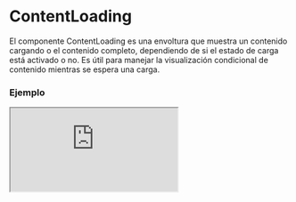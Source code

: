 
# ContentLoading

El componente ContentLoading es una envoltura que muestra un contenido cargando o el contenido completo, dependiendo de si el estado de carga está activado o no. Es útil para manejar la visualización condicional de contenido mientras se espera una carga.

### Ejemplo

<Iframe src="https://fenextjs-component-storybook.vercel.app/iframe.html?args=&id=component-content-loading--index&viewMode=story" />

### Importacion

Para importar el componente ContentLoading, se puede hacer desde fenextjs

```tsx copy
import { ContentLoading } from "fenextjs";
```

### Parametros

| Parametro | Tipo | Requerido | Default | Descripcion |
| --------- | ---- | --------- | ------- | ----------- |
| children | ReactNode | no | undefined | El contenido que se mostrará cuando no esté en estado de carga. |
| componentLoader | ReactNode | no | \<LoaderSpinner /\> | Componente que se muestra mientras el contenido está en estado de carga. |
| loader | boolean | no | false | Indica si el componente está en estado de carga, mostrando el componente loader. |
| isPage | boolean | no | false | Determina si el componente debe comportarse como una página en carga. |
| className | string | no | '' | Clase CSS para personalizar el contenedor del componente. |

### Storybook

Para ver el storybook del componente lo puede hacer con este [link](https://fenextjs-component-storybook.vercel.app/?path=/story/component-content-loading--index)

### Usos

- Básico

```tsx copy
<ContentLoading><div>Contenido cargado</div></ContentLoading>
```

- ContentLoading con loader activado

```tsx copy
<ContentLoading loader={true}><div>Contenido cargado</div></ContentLoading>
```

- ContentLoading como página

```tsx copy
<ContentLoading isPage={true}><div>Contenido cargado</div></ContentLoading>
```

